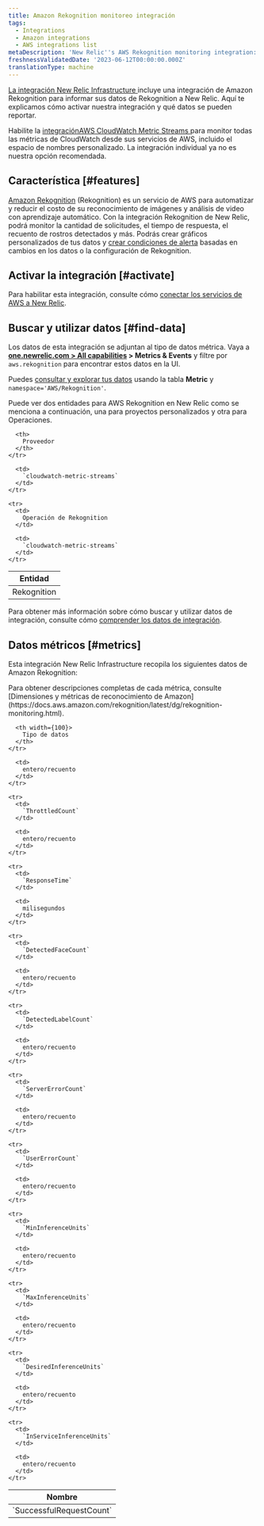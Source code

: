 ```yaml
---
title: Amazon Rekognition monitoreo integración
tags:
  - Integrations
  - Amazon integrations
  - AWS integrations list
metaDescription: 'New Relic''s AWS Rekognition monitoring integration: what data it reports, and how to enable it.'
freshnessValidatedDate: '2023-06-12T00:00:00.000Z'
translationType: machine
---
```


[La integración New Relic Infrastructure ](/docs/infrastructure/integrations-getting-started/getting-started/introduction-infrastructure-integrations)incluye una integración de Amazon Rekognition para informar sus datos de Rekognition a New Relic. Aquí te explicamos cómo activar nuestra integración y qué datos se pueden reportar.

Habilite la [integraciónAWS CloudWatch Metric Streams ](/docs/infrastructure/amazon-integrations/aws-integrations-list/aws-metric-stream/)para monitor todas las métricas de CloudWatch desde sus servicios de AWS, incluido el espacio de nombres personalizado. La integración individual ya no es nuestra opción recomendada.

## Característica [#features]

[Amazon Rekognition](https://aws.amazon.com/rekognition/) (Rekognition) es un servicio de AWS para automatizar y reducir el costo de su reconocimiento de imágenes y análisis de video con aprendizaje automático. Con la integración Rekognition de New Relic, podrá monitor la cantidad de solicitudes, el tiempo de respuesta, el recuento de rostros detectados y más. Podrás crear gráficos personalizados de tus datos y [crear condiciones de alerta](/docs/infrastructure/new-relic-infrastructure/infrastructure-alert-conditions/infrastructure-alerts-add-edit-or-view-host-alert-information) basadas en cambios en los datos o la configuración de Rekognition.

## Activar la integración [#activate]

Para habilitar esta integración, consulte cómo [conectar los servicios de AWS a New Relic](/docs/infrastructure/amazon-integrations/connect/aws-metric-stream/#set-up-metric-stream).

## Buscar y utilizar datos [#find-data]

Los datos de esta integración se adjuntan al tipo de datos métrica. Vaya a <DNT>**[one.newrelic.com > All capabilities](https://one.newrelic.com/all-capabilities) > Metrics & Events**</DNT> y filtre por `aws.rekognition` para encontrar estos datos en la UI.

Puedes [consultar y explorar tus datos](/docs/using-new-relic/data/understand-data/query-new-relic-data) usando la tabla <DNT>**Metric**</DNT> y `namespace='AWS/Rekognition'`.

Puede ver dos entidades para AWS Rekognition en New Relic como se menciona a continuación, una para proyectos personalizados y otra para Operaciones.

<table>
  <thead>
    <tr>
      <th>
        Entidad
      </th>

      <th>
        Proveedor
      </th>
    </tr>
  </thead>

  <tbody>
    <tr>
      <td>
        Rekognition
      </td>

      <td>
        `cloudwatch-metric-streams`
      </td>
    </tr>

    <tr>
      <td>
        Operación de Rekognition
      </td>

      <td>
        `cloudwatch-metric-streams`
      </td>
    </tr>
  </tbody>
</table>

Para obtener más información sobre cómo buscar y utilizar datos de integración, consulte cómo [comprender los datos de integración](/docs/infrastructure/integrations/find-use-infrastructure-integration-data).

## Datos métricos [#metrics]

Esta integración New Relic Infrastructure recopila los siguientes datos de Amazon Rekognition:

<Callout variant="tip">
  Para obtener descripciones completas de cada métrica, consulte [Dimensiones y métricas de reconocimiento de Amazon](https://docs.aws.amazon.com/rekognition/latest/dg/rekognition-monitoring.html).
</Callout>

<table>
  <thead>
    <tr>
      <th width={200}>
        Nombre
      </th>

      <th width={100}>
        Tipo de datos
      </th>
    </tr>
  </thead>

  <tbody>
    <tr>
      <td>
        `SuccessfulRequestCount`
      </td>

      <td>
        entero/recuento
      </td>
    </tr>

    <tr>
      <td>
        `ThrottledCount`
      </td>

      <td>
        entero/recuento
      </td>
    </tr>

    <tr>
      <td>
        `ResponseTime`
      </td>

      <td>
        milisegundos
      </td>
    </tr>

    <tr>
      <td>
        `DetectedFaceCount`
      </td>

      <td>
        entero/recuento
      </td>
    </tr>

    <tr>
      <td>
        `DetectedLabelCount`
      </td>

      <td>
        entero/recuento
      </td>
    </tr>

    <tr>
      <td>
        `ServerErrorCount`
      </td>

      <td>
        entero/recuento
      </td>
    </tr>

    <tr>
      <td>
        `UserErrorCount`
      </td>

      <td>
        entero/recuento
      </td>
    </tr>

    <tr>
      <td>
        `MinInferenceUnits`
      </td>

      <td>
        entero/recuento
      </td>
    </tr>

    <tr>
      <td>
        `MaxInferenceUnits`
      </td>

      <td>
        entero/recuento
      </td>
    </tr>

    <tr>
      <td>
        `DesiredInferenceUnits`
      </td>

      <td>
        entero/recuento
      </td>
    </tr>

    <tr>
      <td>
        `InServiceInferenceUnits`
      </td>

      <td>
        entero/recuento
      </td>
    </tr>
  </tbody>
</table>
